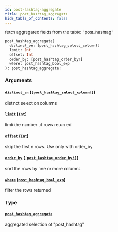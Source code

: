```yaml
---
id: post-hashtag-aggregate
title: post_hashtag_aggregate
hide_table_of_contents: false
---
```


fetch aggregated fields from the table: "post_hashtag"

```graphql
post_hashtag_aggregate(
  distinct_on: [post_hashtag_select_column!]
  limit: Int
  offset: Int
  order_by: [post_hashtag_order_by!]
  where: post_hashtag_bool_exp
): post_hashtag_aggregate!
```

### Arguments

#### [`distinct_on`](#) ([`[post_hashtag_select_column!]`](/07-graphql/enums/post-hashtag-select-column))

distinct select on columns

#### [`limit`](#) ([`Int`](/07-graphql/scalars/int))

limit the number of rows returned

#### [`offset`](#) ([`Int`](/07-graphql/scalars/int))

skip the first n rows. Use only with order_by

#### [`order_by`](#) ([`[post_hashtag_order_by!]`](/07-graphql/inputs/post-hashtag-order-by))

sort the rows by one or more columns

#### [`where`](#) ([`post_hashtag_bool_exp`](/07-graphql/inputs/post-hashtag-bool-exp))

filter the rows returned

### Type

#### [`post_hashtag_aggregate`](/07-graphql/objects/post-hashtag-aggregate)

aggregated selection of "post_hashtag"
